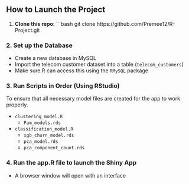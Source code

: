 ## How to Launch the Project

1. **Clone this repo**:
   ```bash
   git clone https://github.com/Premee12/R-Project.git


### 2. Set up the Database
- Create a new database in MySQL  
- Import the telecom customer dataset into a table (`telecom_customers`)  
- Make sure R can access this using the `RMySQL` package

### 3. Run Scripts in Order (Using RStudio)
To ensure that all necessary model files are created for the app to work properly.

- `clustering_model.R`
  - `Pam_models.rds` 
- `classification_model.R` 
  - `xgb_churn_model.rds`
  - `pca_model.rds`
  - `pca_component_count.rds`

### 4. Run the app.R file to launch the Shiny App 
  - A browser window will open with an interface
